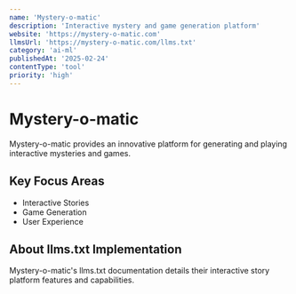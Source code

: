 ```yaml
---
name: 'Mystery-o-matic'
description: 'Interactive mystery and game generation platform'
website: 'https://mystery-o-matic.com'
llmsUrl: 'https://mystery-o-matic.com/llms.txt'
category: 'ai-ml'
publishedAt: '2025-02-24'
contentType: 'tool'
priority: 'high'
---
```


# Mystery-o-matic

Mystery-o-matic provides an innovative platform for generating and playing interactive mysteries and games.

## Key Focus Areas

- Interactive Stories
- Game Generation
- User Experience

## About llms.txt Implementation

Mystery-o-matic's llms.txt documentation details their interactive story platform features and capabilities.
